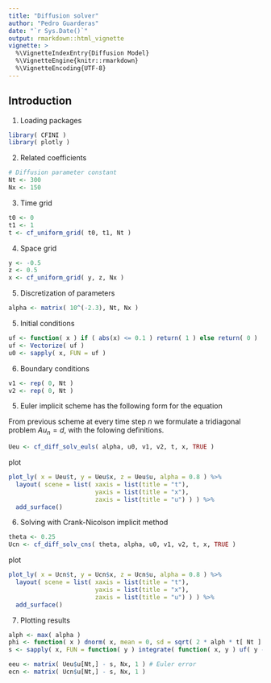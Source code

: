 ```yaml
---
title: "Diffusion solver"
author: "Pedro Guarderas"
date: "`r Sys.Date()`"
output: rmarkdown::html_vignette
vignette: >
  %\VignetteIndexEntry{Diffusion Model}
  %\VignetteEngine{knitr::rmarkdown}
  %\VignetteEncoding{UTF-8}
---
```


## Introduction

1. Loading packages
```r
library( CFINI )
library( plotly )
```
\begin{equation}
\left\{
\begin{array}{ll}
\dfrac{\partial u}{\partial t} ( t, x ) = \alpha( t, x ) \dfrac{\partial^2 u}{\partial x^2}( t, x ) & 
\forall ( t, x ) \in [0,T] \times [ y, z ] \\
\text{IC:} & \\
u( 0, x ) = u_0( x ) & \forall x \in [ y, z ] \\
\text{BC:} & \\
u( t, y ) = v_1( t ) & \forall t \in [ 0, T ] \\
u( t, z ) = v_2( t ) & \forall t \in [ 0, T ]
\end{array}
\right.
\end{equation}

2. Related coefficients
```r
# Diffusion parameter constant
Nt <- 300
Nx <- 150
```

3. Time grid
\begin{equation}
t_n = t_{n-1} + n h,
\qquad h = \frac{T - 0}{N_t}
\end{equation}

```r
t0 <- 0
t1 <- 1
t <- cf_uniform_grid( t0, t1, Nt )
```

4. Space grid
\begin{equation}
x_0 = y, \qquad 
x_i = x_{i-1} + i g,\qquad 
g = \frac{z - y}{N_x}
\end{equation}

```r
y <- -0.5
z <- 0.5
x <- cf_uniform_grid( y, z, Nx )
```

5. Discretization of parameters 
\begin{equation}
\alpha_{n,i} = \alpha( t_n, x_i )
\end{equation}

```r
alpha <- matrix( 10^(-2.3), Nt, Nx )
```

5. Initial conditions
```r
uf <- function( x ) if ( abs(x) <= 0.1 ) return( 1 ) else return( 0 )
uf <- Vectorize( uf )
u0 <- sapply( x, FUN = uf )
```

6. Boundary conditions
```r
v1 <- rep( 0, Nt )
v2 <- rep( 0, Nt )
```
\begin{equation}
A = \begin{bmatrix}
b_1 & a_1 & 0 & 0 & \cdots & 0 \\
c_1 & b_2 & a_2 & 0 & \cdots & 0 \\
0 & c_2 & b_3 & a_3 & \cdots & 0 \\
\vdots & \vdots & \ddots & \ddots & \ddots & \vdots \\
0 & 0 & \cdots & c_{n-2} & b_{n-1} & a_{n-1} \\
0 & 0 & \cdots & 0 & c_{n-1} & b_n
\end{bmatrix}
\end{equation}

5. Euler implicit scheme has the following form for the equation
\begin{equation}
u_{n+1,i} - u_{n,i} = \alpha_{n,i} \frac{\Delta t_n}{\Delta x_{i}\ \Delta x_{i+1}}
( u_{n+1,i+1} - 2 u_{n+1,i} + u_{n+1,i-1} )
\end{equation}

From previous scheme at every time step $n$ we formulate a tridiagonal problem $A u_n = d$, with 
the folowing definitions.
\begin{eqnarray}
\lambda_{n, i} & = & \alpha_{n, i} \frac{\Delta t_n}{\Delta x_{i}\ \Delta x_{i+1}} \\
a_i & = & -\lambda_{n,i} \\
b_i & = & 1 + 2 \lambda_{n,i} \\
c_i & = & -\lambda_{n,i} \\
d_i & = & u_{n,i}
\end{eqnarray}

```r
Ueu <- cf_diff_solv_euls( alpha, u0, v1, v2, t, x, TRUE )
```
plot
```r
plot_ly( x = Ueu$t, y = Ueu$x, z = Ueu$u, alpha = 0.8 ) %>% 
  layout( scene = list( xaxis = list(title = "t"),
                        yaxis = list(title = "x"),
                        zaxis = list(title = "u") ) ) %>%
  add_surface()
```

6. Solving with Crank-Nicolson implicit method
\begin{equation}
u_{n+1,i} + \theta (  \lambda^2_{n,i} \Delta_x u_{n+1,i+1} -  \lambda^1_{n,i} \Delta_x u_{n+1,i} ) =
u_{n,i} + ( 1 - \theta ) (  \lambda^2_{n,i} \Delta_x u_{n,i+1} -  \lambda^1_{n,i} \Delta_x u_{n,i} )
\end{equation}

\begin{eqnarray}
\lambda^1_{n,i} & = & \alpha_{n, i} \frac{\Delta t_n}{\Delta x_{i}\ \Delta x_{i+1}} \\
\lambda^2_{n,i} & = & \alpha_{n, i} \frac{\Delta t_n}{\Delta x_{i+1}\ \Delta x_{i+1}} \\
a_i & = & -\theta \lambda^1_{n,i} \\
b_i & = & 1 + \theta ( \lambda^1_{n,i} + \lambda^2_{n,i} ) \\
c_i & = & -\theta \lambda^2_{n,i} \\
d_i & = & u_{n,i} + ( 1 - \theta ) (  \lambda^2_{n,i} \Delta_x u_{n,i+1} -  \lambda^1_{n,i} \Delta_x u_{n,i} )
\end{eqnarray}

```r
theta <- 0.25
Ucn <- cf_diff_solv_cns( theta, alpha, u0, v1, v2, t, x, TRUE )
```
plot
```r
plot_ly( x = Ucn$t, y = Ucn$x, z = Ucn$u, alpha = 0.8 ) %>% 
  layout( scene = list( xaxis = list(title = "t"),
                        yaxis = list(title = "x"),
                        zaxis = list(title = "u") ) ) %>%
  add_surface()
```

7. Plotting results
```r
alph <- max( alpha )
phi <- function( x ) dnorm( x, mean = 0, sd = sqrt( 2 * alph * t[ Nt ] ) )
s <- sapply( x, FUN = function( y ) integrate( function( x, y ) uf( y - x ) * phi( x ), -Inf, Inf, y )$value )

eeu <- matrix( Ueu$u[Nt,] - s, Nx, 1 ) # Euler error
ecn <- matrix( Ucn$u[Nt,] - s, Nx, 1 )

```
